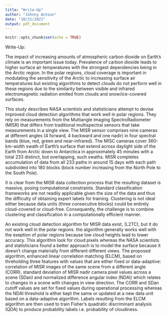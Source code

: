 ```yaml
---
title: "Write-Up"
author: "Johnny Antoun"
date: "10/31/2021"
output: pdf_document
---
```


```r
knitr::opts_chunk$set(echo = TRUE)
```


Write-Up:

The impact of increasing amounts of atmospheric carbon dioxide on Earth's climate is an important issue today. Prevalence of carbon dioxide leads to higher surface air temperatures with the strongest dependencies being in the Arctic region. In the polar regions, cloud coverage is important in modulating the sensitivity of the Arctic to increasing surface air temperatures but existing algorithms to detect clouds do not perform well in these regions due to the similarity between visible and infrared electromagnetic radiation emited from clouds and snow/ice-covered surfaces.   

This study describes NASA scientists and statisticians attempt to devise improved cloud detection algorithms that work well in polar regions. They rely on measurements from the Multiangle Imaging SpectroRadiometer (MISR) that differs from traditional multispectral sensors that take measurements in a single view. The MISR sensor comprises nine cameras at different angles (4 forward, 4 backward and one nadir) in four spectral bands (blue, red, green and near-infrared). The MISC cameras cover 360-km-width swath of Earth's surface that extend across daylight side of the Earth from Arctic down to Antarctica in approximately 45 minutes with a total 233 distinct, but overlapping, such swaths. MISR completes accumulation of data from all 233 paths in around 15 days with each path subdivided into 180 blocks (block number increasing from the North Pole to the South Pole). 

It is clear from the MISR data collection process that the resulting dataset is massive, posing computational constraints. Standard classification frameworks are not readily applicable given the size of the data and thus the difficulty of obtaining expert labels for training. Clustering is not ideal either because data units (three consecutive blocks) could be entirely cloud-covered or cloud-free. Consequently, the challenge is to combine clustering and classification in a computationally efficient manner. 

An existing cloud detection algorithm for MISR data exist, (L2TC), but it do not work well in the polar regions. the algorithm generally works well with the exeption of polar regions because low cloud heights lead to lower accuracy. This algorithm look for cloud pixels whereas the NASA scientists and statisticians found a better approach is to model the surface because it doesn't change materially from different different views. The proposed algorithm, enhanced linear correlation matching (ELCM), based on threholding three features with values that are either fixed or data-adaptive: correlation of MISR images of the same scene from a different angle (CORR), standard deviation of MISR nadir camera pixel values across a scene (SDan) and normalized difference angular index (NDAI) which relates to changes in a  scene with changes in view direction. The CORR and SDan cutoff values are set for fixed values during operational processing whereas the NDAI threshold is either kept the same or updated at a new data unit based on a data-adaptive algorithm. Labels resulting from the ELCM algorithm are then used to train Fisher's quadratic discriminant analysis (QDA) to produce probability labels i.e. probability of cloudiness.




